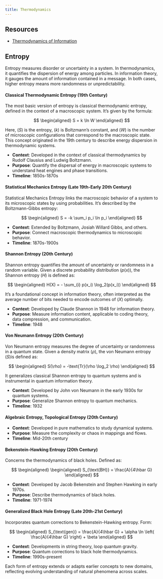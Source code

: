 ```yaml
---
title: Thermodynamics
---
```


## Resources

- [Thermodynamics of Information](https://arxiv.org/pdf/2306.12447.pdf)

## Entropy

Entropy measures disorder or uncertainty in a system. In thermodynamics, it quantifies the dispersion of energy among particles. In information theory, it gauges the amount of information contained in a message. In both cases, higher entropy means more randomness or unpredictability.

#### **Classical Thermodynamic Entropy** (19th Century)

The most basic version of entropy is classical thermodynamic entropy, defined in the context of a macroscopic system. It's given by the formula:

$$ 
\begin{aligned}
S = k \ln W
\end{aligned}
$$

Here, $(S)$ is the entropy, $(k)$ is Boltzmann's constant, and $(W)$ is the number of microscopic configurations that correspond to the macroscopic state. This concept originated in the 19th century to describe energy dispersion in thermodynamic systems.

- **Context**: Developed in the context of classical thermodynamics by Rudolf Clausius and Ludwig Boltzmann.
- **Purpose**: Quantify the dispersal of energy in macroscopic systems to understand heat engines and phase transitions.
- **Timeline**: 1850s-1870s

#### **Statistical Mechanics Entropy** (Late 19th-Early 20th Century)

Statistical Mechanics Entropy links the macroscopic behavior of a system to its microscopic states by using probabilities. It's described by the Boltzmann-Gibbs entropy:

$$
\begin{aligned}
S = -k \sum_i p_i \ln p_i
\end{aligned}
$$

- **Context**: Extended by Boltzmann, Josiah Willard Gibbs, and others.
- **Purpose**: Connect macroscopic thermodynamics to microscopic behavior.
- **Timeline**: 1870s-1900s

#### **Shannon Entropy** (20th Century)

Shannon entropy quantifies the amount of uncertainty or randomness in a random variable. Given a discrete probability distribution $(p(x))$, the Shannon entropy $(H)$ is defined as:

$$ 
\begin{aligned}
H(X) = - \sum_{i} p(x_i) \log_2(p(x_i))
\end{aligned}
$$

It's a foundational concept in information theory, often interpreted as the average number of bits needed to encode outcomes of $(X)$ optimally.

- **Context**: Developed by Claude Shannon in 1948 for information theory.
- **Purpose**: Measure information content, applicable to coding theory, data compression, and communication.
- **Timeline**: 1948

#### **Von Neumann Entropy** (20th Century)

Von Neumann entropy measures the degree of uncertainty or randomness in a quantum state. Given a density matrix $(\rho)$, the von Neumann entropy $(S)$is defined as:

$$ 
\begin{aligned}
S(\rho) = -\text{Tr}(\rho \log_2 \rho)
\end{aligned}
$$

It generalizes classical Shannon entropy to quantum systems and is instrumental in quantum information theory.

- **Context**: Developed by John von Neumann in the early 1930s for quantum systems.
- **Purpose**: Generalize Shannon entropy to quantum mechanics.
- **Timeline**: 1932

#### **Algebraic Entropy, Topological Entropy** (20th Century)

- **Context**: Developed in pure mathematics to study dynamical systems.
- **Purpose**: Measure the complexity or chaos in mappings and flows.
- **Timeline**: Mid-20th century

#### **Bekenstein-Hawking Entropy** (20th Century)

Concerns the thermodynamics of black holes. Defined as:

$$
\begin{aligned}
\begin{aligned}
S_{\text{BH}} = \frac{A}{4\hbar G}
\end{aligned}
$$

- **Context**: Developed by Jacob Bekenstein and Stephen Hawking in early 1970s.
- **Purpose**: Describe thermodynamics of black holes.
- **Timeline**: 1971-1974

#### **Generalized Black Hole Entropy** (Late 20th-21st Century)

Incorporates quantum corrections to Bekenstein-Hawking entropy. Form:

$$
\begin{aligned}
S_{\text{gen}} = \frac{A}{4\hbar G} + \alpha \ln \left( \frac{A}{4\hbar G} \right) + \beta
\end{aligned}
$$

- **Context**: Developments in string theory, loop quantum gravity.
- **Purpose**: Quantum corrections to black hole thermodynamics.
- **Timeline**: 1990s-present

Each form of entropy extends or adapts earlier concepts to new domains, reflecting evolving understanding of natural phenomena across scales.

